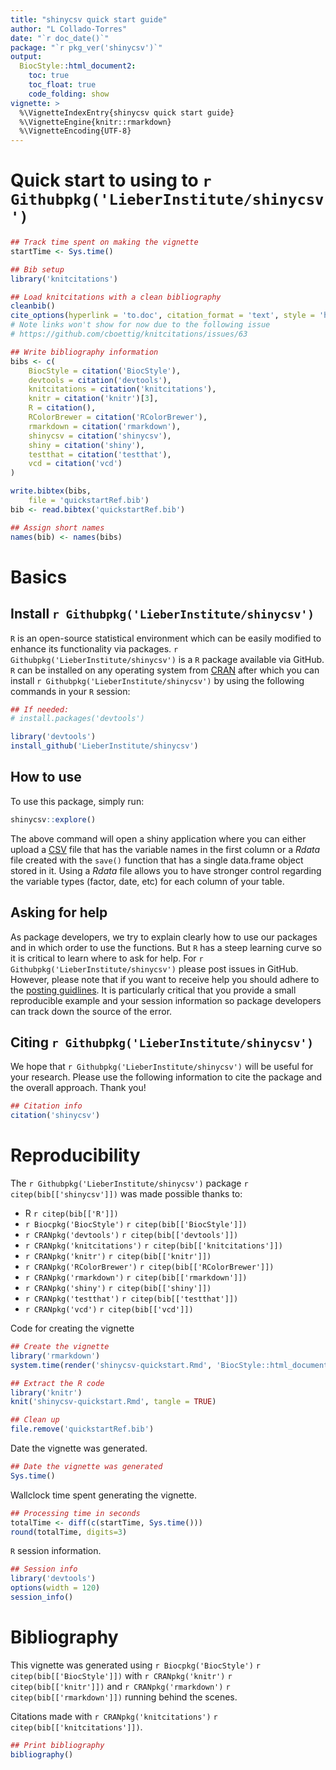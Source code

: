 ```yaml
---
title: "shinycsv quick start guide"
author: "L Collado-Torres"
date: "`r doc_date()`"
package: "`r pkg_ver('shinycsv')`"
output: 
  BiocStyle::html_document2:
    toc: true
    toc_float: true
    code_folding: show
vignette: >
  %\VignetteIndexEntry{shinycsv quick start guide}
  %\VignetteEngine{knitr::rmarkdown}
  %\VignetteEncoding{UTF-8}  
---
```


Quick start to using to `r Githubpkg('LieberInstitute/shinycsv')`
================================================================

```r
## Track time spent on making the vignette
startTime <- Sys.time()

## Bib setup
library('knitcitations')

## Load knitcitations with a clean bibliography
cleanbib()
cite_options(hyperlink = 'to.doc', citation_format = 'text', style = 'html')
# Note links won't show for now due to the following issue
# https://github.com/cboettig/knitcitations/issues/63

## Write bibliography information
bibs <- c(
    BiocStyle = citation('BiocStyle'),
    devtools = citation('devtools'),
    knitcitations = citation('knitcitations'),
    knitr = citation('knitr')[3],
    R = citation(),
    RColorBrewer = citation('RColorBrewer'),
    rmarkdown = citation('rmarkdown'),
    shinycsv = citation('shinycsv'),
    shiny = citation('shiny'),
    testthat = citation('testthat'),
    vcd = citation('vcd')
)

write.bibtex(bibs,
    file = 'quickstartRef.bib')
bib <- read.bibtex('quickstartRef.bib')

## Assign short names
names(bib) <- names(bibs)
```



# Basics

## Install `r Githubpkg('LieberInstitute/shinycsv')`

`R` is an open-source statistical environment which can be easily modified to enhance its functionality via packages. `r Githubpkg('LieberInstitute/shinycsv')` is a `R` package available via GitHub. `R` can be installed on any operating system from [CRAN](https://cran.r-project.org/) after which you can install `r Githubpkg('LieberInstitute/shinycsv')` by using the following commands in your `R` session:

```r
## If needed:
# install.packages('devtools')

library('devtools')
install_github('LieberInstitute/shinycsv')
```

## How to use

To use this package, simply run:

```r
shinycsv::explore()
```

The above command will open a shiny application where you can either upload a [CSV](https://en.wikipedia.org/wiki/Comma-separated_values) file that has the variable names in the first column or a _Rdata_ file created with the `save()` function that has a single data.frame object stored in it. Using a _Rdata_ file allows you to have stronger control regarding the variable types (factor, date, etc) for each column of your table.


## Asking for help

As package developers, we try to explain clearly how to use our packages and in which order to use the functions. But `R` has a steep learning curve so it is critical to learn where to ask for help. For `r Githubpkg('LieberInstitute/shinycsv')` please post issues in GitHub. However, please note that if you want to receive help you should adhere to the [posting guidlines](http://www.bioconductor.org/help/support/posting-guide/). It is particularly critical that you provide a small reproducible example and your session information so package developers can track down the source of the error.

## Citing `r Githubpkg('LieberInstitute/shinycsv')`

We hope that `r Githubpkg('LieberInstitute/shinycsv')` will be useful for your research. Please use the following information to cite the package and the overall approach. Thank you!

```r
## Citation info
citation('shinycsv')
```

# Reproducibility

The `r Githubpkg('LieberInstitute/shinycsv')` package `r citep(bib[['shinycsv']])` was made possible thanks to:

* R `r citep(bib[['R']])`
* `r Biocpkg('BiocStyle')` `r citep(bib[['BiocStyle']])`
* `r CRANpkg('devtools')` `r citep(bib[['devtools']])`
* `r CRANpkg('knitcitations')` `r citep(bib[['knitcitations']])`
* `r CRANpkg('knitr')` `r citep(bib[['knitr']])`
* `r CRANpkg('RColorBrewer')` `r citep(bib[['RColorBrewer']])`
* `r CRANpkg('rmarkdown')` `r citep(bib[['rmarkdown']])`
* `r CRANpkg('shiny')` `r citep(bib[['shiny']])`
* `r CRANpkg('testthat')` `r citep(bib[['testthat']])`
* `r CRANpkg('vcd')` `r citep(bib[['vcd']])`


Code for creating the vignette

```r
## Create the vignette
library('rmarkdown')
system.time(render('shinycsv-quickstart.Rmd', 'BiocStyle::html_document'))

## Extract the R code
library('knitr')
knit('shinycsv-quickstart.Rmd', tangle = TRUE)
```

```r
## Clean up
file.remove('quickstartRef.bib')
```

Date the vignette was generated.

```r
## Date the vignette was generated
Sys.time()
```

Wallclock time spent generating the vignette.

```r
## Processing time in seconds
totalTime <- diff(c(startTime, Sys.time()))
round(totalTime, digits=3)
```

`R` session information.

```r
## Session info
library('devtools')
options(width = 120)
session_info()
```

# Bibliography

This vignette was generated using `r Biocpkg('BiocStyle')` `r citep(bib[['BiocStyle']])`
with `r CRANpkg('knitr')` `r citep(bib[['knitr']])` and `r CRANpkg('rmarkdown')` `r citep(bib[['rmarkdown']])` running behind the scenes.

Citations made with `r CRANpkg('knitcitations')` `r citep(bib[['knitcitations']])`.

```r
## Print bibliography
bibliography()
```
